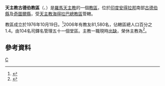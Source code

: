 {{Infobox Roman Catholic diocese
|Roman Catholic Diocese of = 天主教古德伯教區
|Latin name of diocese = Dioecesis Cuddapahensis
|image = 
|caption = 
|location = [[印度|印度]]
|territory = [[安德拉邦|安德拉邦]][[古德伯縣|古德伯縣]]、[[奇圖爾縣|奇圖爾縣]]
|population = 81,580
|rite = 拉丁禮
|patron = 
|province = 海得拉巴
|established = 1976年
|cathedral = 聖母主教座堂
|co-cathedral =
|leadership =主教
|website = 
|pope = {{incumbent pope}}
|ordinary = （[[教座出缺|教座出缺]]）
|coadjutor archbishop =
|coadjutor bishop =
|auxiliary =
|emeritus = {{link-en|加萊拉·普拉薩德|Gallela Prasad}}
}}
'''天主教古德伯教區'''（{{lang-la|Dioecesis Cuddapahensis}}、{{lang-en|Diocese of Cuddapah}}）是[[羅馬天主教|羅馬天主教]]的一個[[教區|教區]]，位於[[印度|印度]][[安得拉邦|安得拉邦]]南部[[古德伯縣|古德伯縣]]及[[奇圖爾縣|奇圖爾縣]]，受[[天主教海得拉巴總教區|天主教海得拉巴總教區]]管轄。

教區成立於1976年10月19日。<ref name="dio">{{cite journal
|journal=[[宗座公報|宗座公報]]
|publisher=[[梵蒂岡出版社|梵蒂岡出版社]]
|date=1977年
|volume=69
|title=Quoniam ad recte
|page=314
|url=http://www.vatican.va/archive/aas/documents/AAS%2069%20%5B1977%5D%20-%20ocr.pdf
|access-date=2013-12-22
|archive-date=2010-03-27
|archive-url=https://web.archive.org/web/20100327065635/http://www.vatican.va/archive/aas/documents/AAS%2069%20%5B1977%5D%20-%20ocr.pdf
|dead-url=no
}}</ref>2006年有教友81,580名，佔轄區總人口百分之1.4。由104名司鐸名管理五十一個堂區。主教一職現時[[教座出缺|出缺]]，榮休主教為{{link-en|加萊拉·普拉薩德|Gallela Prasad}}<ref>{{cite press release |title=Rinunce e nomine, 10.12.2018 |url=https://press.vatican.va/content/salastampa/it/bollettino/pubblico/2018/12/10/0920/02000.html |publisher=Sala Stampa della Santa Sede |accessdate=2019-07-15 |archiveurl=https://web.archive.org/web/20190715151817/https://press.vatican.va/content/salastampa/it/bollettino/pubblico/2018/12/10/0920/02000.html |archivedate=2019-07-15 |language=it |date=2018-12-10 |dead-url=no }}</ref>。

==參考資料==
{{reflist}}


{{印度天主教拉丁禮教區}}
[[Category:印度天主教教區|C]]